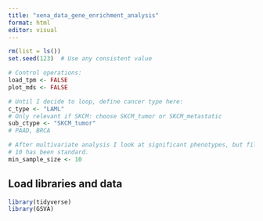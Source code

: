 ---
title: "xena_data_gene_enrichment_analysis"
format: html
editor: visual
---

```{r}
rm(list = ls())
set.seed(123)  # Use any consistent value

# Control operations: 
load_tpm <- FALSE
plot_mds <- FALSE

# Until I decide to loop, define cancer type here: 
c_type <- "LAML"
# Only relevant if SKCM: choose SKCM_tumor or SKCM_metastatic
sub_ctype <- "SKCM_tumor"
# PAAD, BRCA

# After multivariate analysis I look at significant phenotypes, but filter out the ones that are <min_sample_size for any of the two categories being compared. 
# 10 has been standard.
min_sample_size <- 10
```

## Load libraries and data

```{r}
library(tidyverse)
library(GSVA)
```
